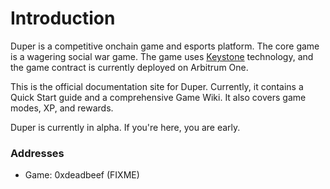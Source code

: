# Introduction

Duper is a competitive onchain game and esports platform. The core game is a wagering social war game. The game uses [Keystone](https://www.keystonesdk.com) technology, and the game contract is currently deployed on Arbitrum One.

This is the official documentation site for Duper. Currently, it contains a Quick Start guide and a comprehensive Game Wiki. It also covers game modes, XP, and rewards.

Duper is currently in alpha. If you're here, you are early.

### Addresses

- Game: 0xdeadbeef (FIXME)
